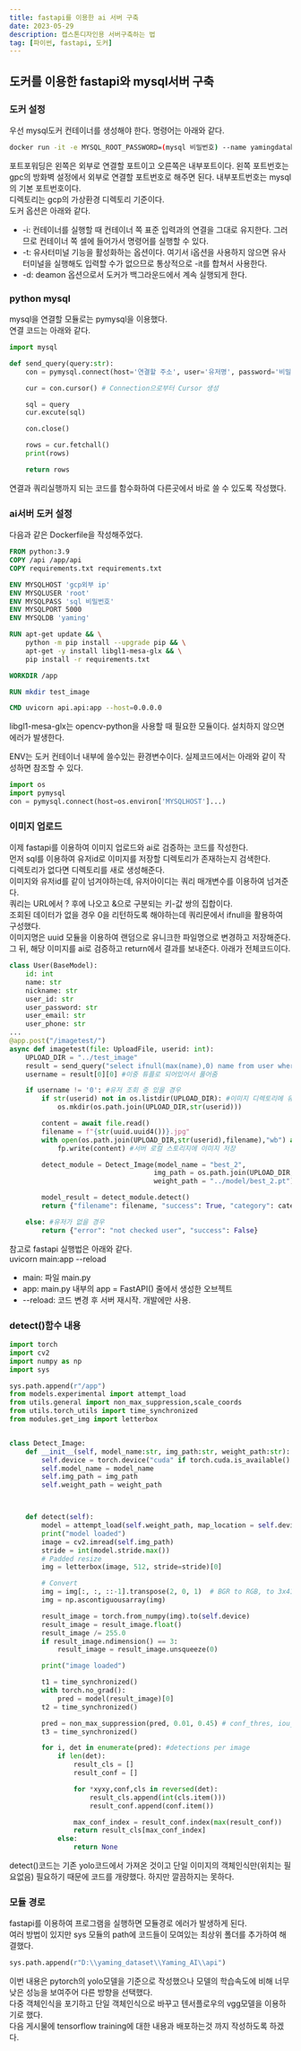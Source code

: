 ```yaml
---
title: fastapi를 이용한 ai 서버 구축
date: 2023-05-29
description: 캡스톤디자인용 서버구축하는 법
tag: [파이썬, fastapi, 도커]
---
```


## 도커를 이용한 fastapi와 mysql서버 구축
### 도커 설정
우선 mysql도커 컨테이너를 생성해야 한다. 명령어는 아래와 같다.  
```bash
docker run -it -e MYSQL_ROOT_PASSWORD=(mysql 비밀번호) --name yamingdatabase -d -p 5000:3306 -v /home/jwsjws99/yaming:/data mysql
```
포트포워딩은 왼쪽은 외부로 연결할 포트이고 오른쪽은 내부포트이다. 왼쪽 포트번호는 gpc의 방화벽 설정에서 외부로 연결할 포트번호로 해주면 된다. 내부포트번호는 mysql의 기본 포트번호이다.  
디렉토리는 gcp의 가상환경 디렉토리 기준이다.  
도커 옵션은 아래와 같다.  
- -i: 컨테이너를 실행할 때 컨테이너 쪽 표준 입력과의 연결을 그대로 유지한다. 그러므로 컨테이너 쪽 셀에 들어가서 명령어를 실행할 수 있다.  
- -t: 유사터미널 기능을 활성화하는 옵션이다. 여기서 i옵션을 사용하지 않으면 유사 터미널을 실행해도 입력할 수가 없으므로 통상적으로 -it를 합쳐서 사용한다.  
- -d: deamon 옵션으로서 도커가 백그라운드에서 계속 실행되게 한다.  

### python mysql  
mysql을 연결할 모듈로는 pymysql을 이용했다.  
연결 코드는 아래와 같다.  
```python
import mysql 

def send_query(query:str):
    con = pymysql.connect(host='연결할 주소', user='유저명', password='비밀번호', port=5000, db='db명', charset='utf8')

    cur = con.cursor() # Connection으로부터 Cursor 생성

    sql = query
    cur.excute(sql)

    con.close()

    rows = cur.fetchall()
    print(rows)

    return rows
```
연결과 쿼리실행까지 되는 코드를 함수화하여 다른곳에서 바로 쓸 수 있도록 작성했다. 

### ai서버 도커 설정  
다음과 같은 Dockerfile을 작성해주었다.  
```Dockerfile
FROM python:3.9
COPY /api /app/api
COPY requirements.txt requirements.txt

ENV MYSQLHOST 'gcp외부 ip'
ENV MYSQLUSER 'root'
ENV MYSQLPASS 'sql 비밀번호'
ENV MYSQLPORT 5000
ENV MYSQLDB 'yaming'

RUN apt-get update && \
    python -m pip install --upgrade pip && \
    apt-get -y install libgl1-mesa-glx && \
    pip install -r requirements.txt

WORKDIR /app

RUN mkdir test_image

CMD uvicorn api.api:app --host=0.0.0.0
```
libgl1-mesa-glx는 opencv-python을 사용할 때 필요한 모듈이다. 설치하지 않으면 에러가 발생한다.  

ENV는 도커 컨테이너 내부에 쓸수있는 환경변수이다. 실제코드에서는 아래와 같이 작성하면 참조할 수 있다.  
```python 
import os
import pymysql
con = pymysql.connect(host=os.environ['MYSQLHOST']...)
```


### 이미지 업로드  
이제 fastapi를 이용하여 이미지 업로드와 ai로 검증하는 코드를 작성한다.  
먼저 sql를 이용하여 유저id로 이미지를 저장할 디렉토리가 존재하는지 검색한다.  
디렉토리가 없다면 디렉토리를 새로 생성해준다.  
이미지와 유저id를 같이 넘겨야하는데, 유저아이디는 쿼리 매개변수를 이용하여 넘겨준다.  
쿼리는 URL에서 ? 후에 나오고 &으로 구분되는 키-값 쌍의 집합이다.  
조회된 데이터가 없을 경우 0을 리턴하도록 해야하는데 쿼리문에서 ifnull을 활용하여 구성했다.  
이미지명은 uuid 모듈을 이용하여 랜덤으로 유니크한 파일명으로 변경하고 저장해준다.  
그 뒤, 해당 이미지를 ai로 검증하고 return에서 결과를 보내준다. 아래가 전체코드이다.  
```python
class User(BaseModel):
    id: int 
    name: str
    nickname: str
    user_id: str
    user_password: str
    user_email: str
    user_phone: str
...
@app.post("/imagetest/")
async def imagetest(file: UploadFile, userid: int):
    UPLOAD_DIR = "../test_image"
    result = send_query("select ifnull(max(name),0) name from user where usernum='"+str(userid)+"'")
    username = result[0][0] #이중 튜플로 되어있어서 풀어줌

    if username != '0': #유저 조회 중 있을 경우
        if str(userid) not in os.listdir(UPLOAD_DIR): #이미지 디렉토리에 유저가 없을 경우
            os.mkdir(os.path.join(UPLOAD_DIR,str(userid)))

        content = await file.read()
        filename = f"{str(uuid.uuid4())}.jpg" 
        with open(os.path.join(UPLOAD_DIR,str(userid),filename),"wb") as fp:
            fp.write(content) #서버 로컬 스토리지에 이미지 저장

        detect_module = Detect_Image(model_name = "best_2",
                                    img_path = os.path.join(UPLOAD_DIR,str(userid),filename),
                                    weight_path = "../model/best_2.pt")

        model_result = detect_module.detect()
        return {"filename": filename, "success": True, "category": category[model_result], "food_code": model_result}

    else: #유저가 없을 경우
        return {"error": "not checked user", "success": False}
```
참고로 fastapi 실행법은 아래와 같다.  
uvicorn main:app --reload
- main: 파일 main.py
- app: main.py 내부의 app = FastAPI() 줄에서 생성한 오브젝트
- --reload: 코드 변경 후 서버 재시작. 개발에만 사용.  

### detect()함수 내용
```python
import torch
import cv2
import numpy as np
import sys

sys.path.append(r"/app")
from models.experimental import attempt_load
from utils.general import non_max_suppression,scale_coords
from utils.torch_utils import time_synchronized
from modules.get_img import letterbox


class Detect_Image:
    def __init__(self, model_name:str, img_path:str, weight_path:str):
        self.device = torch.device("cuda" if torch.cuda.is_available() else "cpu")
        self.model_name = model_name
        self.img_path = img_path
        self.weight_path = weight_path



    def detect(self):
        model = attempt_load(self.weight_path, map_location = self.device)
        print("model loaded")
        image = cv2.imread(self.img_path)
        stride = int(model.stride.max())
        # Padded resize
        img = letterbox(image, 512, stride=stride)[0]

        # Convert
        img = img[:, :, ::-1].transpose(2, 0, 1)  # BGR to RGB, to 3x416x416
        img = np.ascontiguousarray(img)

        result_image = torch.from_numpy(img).to(self.device)
        result_image = result_image.float()
        result_image /= 255.0
        if result_image.ndimension() == 3:
            result_image = result_image.unsqueeze(0)

        print("image loaded")

        t1 = time_synchronized()
        with torch.no_grad():
            pred = model(result_image)[0]
        t2 = time_synchronized()

        pred = non_max_suppression(pred, 0.01, 0.45) # conf_thres, iou_thres
        t3 = time_synchronized()

        for i, det in enumerate(pred): #detections per image
            if len(det):
                result_cls = []
                result_conf = []

                for *xyxy,conf,cls in reversed(det):
                    result_cls.append(int(cls.item()))
                    result_conf.append(conf.item())

                max_conf_index = result_conf.index(max(result_conf))
                return result_cls[max_conf_index]
            else:
                return None
```
detect()코드는 기존 yolo코드에서 가져온 것이고 단일 이미지의 객체인식만(위치는 필요없음) 필요하기 때문에 코드를 개량했다. 하지만 깔끔하지는 못하다.  

### 모듈 경로  
fastapi를 이용하여 프로그램을 실행하면 모듈경로 에러가 발생하게 된다.  
여러 방법이 있지만 sys 모듈의 path에 코드들이 모여있는 최상위 폴더를 추가하여 해결했다.  
```python
sys.path.append(r"D:\\yaming_dataset\\Yaming_AI\\api")
```

이번 내용은 pytorch의 yolo모델을 기준으로 작성했으나 모델의 학습속도에 비해 너무 낮은 성능을 보여주어 다른 방향을 선택했다.  
다중 객체인식을 포기하고 단일 객체인식으로 바꾸고 텐서플로우의 vgg모델을 이용하기로 했다.  
다음 게시물에 tensorflow training에 대한 내용과 배포하는것 까지 작성하도록 하겠다.  
    